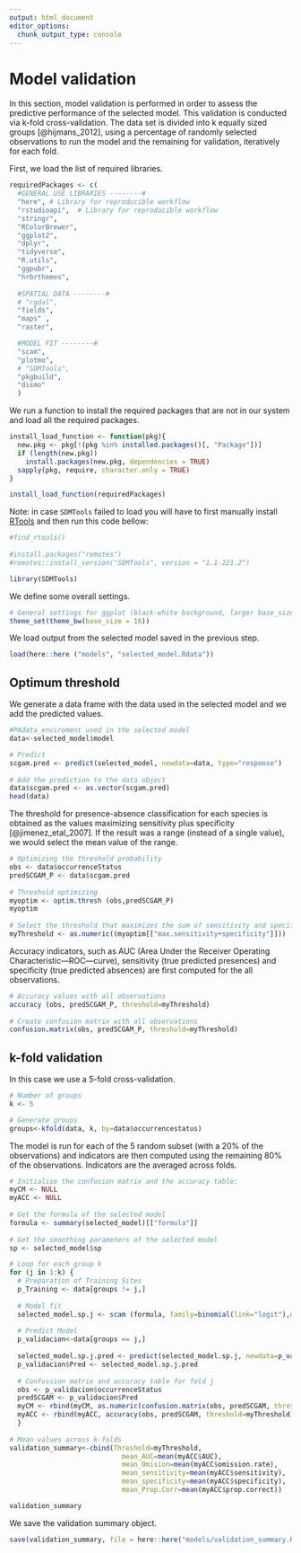 ```yaml
---
output: html_document
editor_options: 
  chunk_output_type: console
---
```


<!-- 
This file is part of a gitbook that should be cited as: 

Valle, M., Citores, L., Ibaibarriaga, L., Chust, C. (2023) GAM-NICHE: Shape-Constrained GAMs to build Species Distribution Models under the ecological niche theory. AZTI. https://doi.org/10.57762/fzpy-6w51 

This tutorial has been supported by the European Union’s Horizon 2020 research and innovation programme under grant agreements No 862428 MISSION ATLANTIC project
-->

# Model validation

In this section, model validation is performed in order to assess the predictive performance of the selected model. This validation is conducted via k-fold cross-validation. The data set is divided into k equally sized groups [@hijmans_2012], using a percentage of randomly selected observations to run the model and the remaining for validation, iteratively for each fold. 

First, we load the list of required libraries.
```r
requiredPackages <- c(
  #GENERAL USE LIBRARIES --------#
  "here", # Library for reproducible workflow
  "rstudioapi",  # Library for reproducible workflow
  "stringr",
  "RColorBrewer",  
  "ggplot2",
  "dplyr",
  "tidyverse",
  "R.utils",
  "ggpubr",
  "hrbrthemes",
  
  #SPATIAL DATA --------#
  # "rgdal",
  "fields",
  "maps" ,
  "raster",

  #MODEL FIT --------#
  "scam",
  "plotmo",
  # "SDMTools",
  "pkgbuild",
  "dismo"
  )
```

We run a function to install the required packages that are not in our system and load all the required packages.
```r
install_load_function <- function(pkg){
  new.pkg <- pkg[!(pkg %in% installed.packages()[, "Package"])]
  if (length(new.pkg))
    install.packages(new.pkg, dependencies = TRUE)
  sapply(pkg, require, character.only = TRUE)
}

install_load_function(requiredPackages)

```

Note: in case `SDMTools` failed to load you will have to first manually install [RTools](https://cran.r-project.org/bin/windows/Rtools/history.html) and then run this code bellow: 
```r
#find_rtools()
 
#install.packages("remotes")
#remotes::install_version("SDMTools", version = "1.1-221.2")

library(SDMTools)
```

We define some overall settings.
```r
# General settings for ggplot (black-white background, larger base_size)
theme_set(theme_bw(base_size = 16))
```

We load output from the selected model saved in the previous step.
```r
load(here::here ("models", "selected_model.Rdata"))
```

## Optimum threshold

We generate a data frame with the data used in the selected model and we add the predicted values.
```r
#PAdata_enviroment used in the selected model
data<-selected_model$model

# Predict 
scgam.pred <- predict(selected_model, newdata=data, type="response")
  
# Add the prediction to the data object
data$scgam.pred <- as.vector(scgam.pred)
head(data)
``` 

The threshold for presence-absence classification for each species is obtained as the values maximizing sensitivity plus specificity [@jimenez_etal_2007]. If the result was a range (instead of a single value), we would select the mean value of the range. 
```r
# Optimizing the threshold probability
obs <- data$occurrenceStatus
predSCGAM_P <- data$scgam.pred
  
# Threshold optimizing
myoptim <- optim.thresh (obs,predSCGAM_P)
myoptim
  
# Select the threshold that maximizes the sum of sensitivity and specificity 
myThreshold <- as.numeric((myoptim[["max.sensitivity+specificity"]]))
```

Accuracy indicators, such as AUC (Area Under the Receiver Operating Characteristic—ROC—curve), sensitivity (true predicted presences) and specificity (true predicted absences) are first computed for the all observations.
```r
# Accuracy values with all observations
accuracy (obs, predSCGAM_P, threshold=myThreshold)
  
# Create confusion matrix with all observations
confusion.matrix(obs, predSCGAM_P, threshold=myThreshold)
```

## k-fold validation

In this case we use a 5-fold cross-validation. 
```r
# Number of groups
k <- 5 

# Generate groups
groups<-kfold(data, k, by=data$occurrencestatus)
```


The model is run for each of the 5 random subset (with a 20% of the observations) and indicators are then computed using the remaining 80% of the observations. Indicators are the averaged across folds. 
```r
# Initialise the confusion matrix and the accuracy table: 
myCM <- NULL 
myACC <- NULL
  
# Get the formula of the selected model  
formula <- summary(selected_model)[["formula"]]
  
# Get the smoothing parameters of the selected model  
sp <- selected_model$sp

# Loop for each group k
for (j in 1:k) {
  # Preparation of Training Sites
  p_Training <- data[groups != j,]
  
  # Model fit
  selected_model.sp.j <- scam (formula, family=binomial(link="logit"),data=p_Training, sp=c(sp))
  
  # Predict Model
  p_validacion<-data[groups == j,]
  
  selected_model.sp.j.pred <- predict(selected_model.sp.j, newdata=p_validacion, type="response")
  p_validacion$Pred <- selected_model.sp.j.pred
    
  # Confussion matrix and accuracy table for fold j
  obs <- p_validacion$occurrenceStatus
  predSCGAM <- p_validacion$Pred
  myCM <- rbind(myCM, as.numeric(confusion.matrix(obs, predSCGAM, threshold=myThreshold)))
  myACC <- rbind(myACC, accuracy(obs, predSCGAM, threshold=myThreshold))
  } 
  
# Mean values across k-folds
validation_summary<-cbind(Threshold=myThreshold,
                            mean_AUC=mean(myACC$AUC),
                            mean_Omision=mean(myACC$omission.rate),
                            mean_sensitivity=mean(myACC$sensitivity),
                            mean_specificity=mean(myACC$specificity),
                            mean_Prop.Corr=mean(myACC$prop.correct))

validation_summary
```

We save the validation summary object.
```r
save(validation_summary, file = here::here("models/validation_summary.RData"))
```

